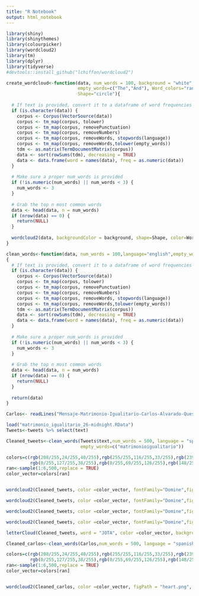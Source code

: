 ```yaml
---
title: "R Notebook"
output: html_notebook
---
```


```r
library(shiny)
library(shinythemes)
library(colourpicker)
library(wordcloud2)
library(tm)
library(dplyr)
library(tidyverse)
#devtools::install_github("lchiffon/wordcloud2")
```

```r
create_wordcloud<-function(data, num_words = 100, background = "white",language="english",
                           empty_words=c("The","And"), Word_colors="random-dark", 
                           Shape="circle"){
  
  # If text is provided, convert it to a dataframe of word frequencies
  if (is.character(data)) {
    corpus <- Corpus(VectorSource(data))
    corpus <- tm_map(corpus, tolower)
    corpus <- tm_map(corpus, removePunctuation)
    corpus <- tm_map(corpus, removeNumbers)
    corpus <- tm_map(corpus, removeWords, stopwords(language))
    corpus <- tm_map(corpus, removeWords,tolower(empty_words))
    tdm <- as.matrix(TermDocumentMatrix(corpus))
    data <- sort(rowSums(tdm), decreasing = TRUE)
    data <- data.frame(word = names(data), freq = as.numeric(data))
  }
  
  # Make sure a proper num_words is provided
  if (!is.numeric(num_words) || num_words < 3) {
    num_words <- 3
  }  
  
  # Grab the top n most common words
  data <- head(data, n = num_words)
  if (nrow(data) == 0) {
    return(NULL)
  }
  
  wordcloud2(data, backgroundColor = background, shape=Shape, color=Word_colors)
}

```

```r
clean_words<-function(data, num_words = 100,language="english",empty_words=c("The","And"))
{
  # If text is provided, convert it to a dataframe of word frequencies
  if (is.character(data)) {
    corpus <- Corpus(VectorSource(data))
    corpus <- tm_map(corpus, tolower)
    corpus <- tm_map(corpus, removePunctuation)
    corpus <- tm_map(corpus, removeNumbers)
    corpus <- tm_map(corpus, removeWords, stopwords(language))
    corpus <- tm_map(corpus, removeWords,tolower(empty_words))
    tdm <- as.matrix(TermDocumentMatrix(corpus))
    data <- sort(rowSums(tdm), decreasing = TRUE)
    data <- data.frame(word = names(data), freq = as.numeric(data))
  }
  
  # Make sure a proper num_words is provided
  if (!is.numeric(num_words) || num_words < 3) {
    num_words <- 3
  }  
  
  # Grab the top n most common words
  data <- head(data, n = num_words)
  if (nrow(data) == 0) {
    return(NULL)
  }
  
  return(data)
}
```

```r
Carlos<- readLines("Mensaje-Matrimonio-Igualitario-Carlos-Alvarado-Quesada.txt")
```


```r
load("matrimonio_igualitario_26-midnight.RData")
Tweets<-tweets %>% select(text)
```


```r
Cleaned_tweets<-clean_words(Tweets$text,num_words = 500, language = "spanish",
                            empty_words=c("matrimonioigualitario"))
```

```r
colors=c(rgb(208/255,24/255,40/255),rgb(255/255,116/255,33/255),rgb(239/255,194/255,43/255),
         rgb(0/255,127/255,38/255),rgb(0/255,69/255,126/255),rgb(148/255,45/255,194/255))
ran<-sample(1:6,500,replace = TRUE)
color_vector=colors[ran]


wordcloud2(Cleaned_tweets, color =color_vector, fontFamily="Domine",figPath = "unicorn.png", backgroundColor = "black")
```

```r
wordcloud2(Cleaned_tweets, color =color_vector, fontFamily="Domine",figPath = "twitter.png")
```

```r
wordcloud2(Cleaned_tweets, color =color_vector, fontFamily="Domine",figPath = "dachshund.png")
```

```r
wordcloud2(Cleaned_tweets, color =color_vector, fontFamily="Domine",figPath = "beagle.png")
```

```r
letterCloud(Cleaned_tweets, word = "JOTA", color =color_vector, backgroundColor = "black")
```

```r
Cleaned_carlos<-clean_words(Carlos,num_words = 500, language = "spanish")
```

```r
colors=c(rgb(208/255,24/255,40/255),rgb(255/255,116/255,33/255),rgb(239/255,194/255,43/255),
         rgb(0/255,127/255,38/255),rgb(0/255,69/255,126/255),rgb(148/255,45/255,194/255))
ran<-sample(1:6,500,replace = TRUE)
color_vector=colors[ran]


wordcloud2(Cleaned_carlos, color =color_vector, figPath = "heart.png", fontFamily="Domine",backgroundColor = "black")
```


